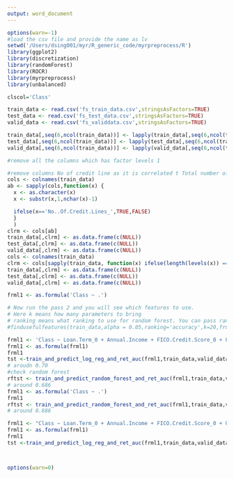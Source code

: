 ```yaml
---
output: word_document
---
```

```r
options(warn=-1)
#load the csv file and provide the name as lv
setwd('/Users/dsing001/myr/R_generic_code/myrpreprocess/R')
library(ggplot2)
library(discretization)
library(randomForest)
library(ROCR)
library(myrpreprocess)
library(unbalanced)

clscol='Class'

train_data <- read.csv('fs_train_data.csv',stringsAsFactors=TRUE)
test_data <- read.csv('fs_test_data.csv',stringsAsFactors=TRUE)
valid_data <- read.csv('fs_validdata.csv',stringsAsFactors=TRUE)

train_data[,seq(6,ncol(train_data))] <- lapply(train_data[,seq(6,ncol(train_data))] ,as.factor)
test_data[,seq(6,ncol(train_data))] <- lapply(test_data[,seq(6,ncol(train_data))] ,as.factor)
valid_data[,seq(6,ncol(train_data))] <- lapply(valid_data[,seq(6,ncol(train_data))] ,as.factor)

#remove all the columns which has factor levels 1

#remove columns No of credit line as it is correlated t Total number of credit line
cols <- colnames(train_data)
ab <- sapply(cols,function(x) {
  x <- as.character(x)
  x <- substr(x,1,nchar(x)-1)

  ifelse(x=='No..Of.Credit.Lines_',TRUE,FALSE)
  }
  )
clrm <- cols[ab]
train_data[,clrm] <- as.data.frame(c(NULL)) 
test_data[,clrm] <- as.data.frame(c(NULL)) 
valid_data[,clrm] <- as.data.frame(c(NULL)) 
cols <- colnames(train_data)
clrm <- cols[sapply(train_data, function(x) ifelse(length(levels(x)) ==1,TRUE,FALSE))]
train_data[,clrm] <- as.data.frame(c(NULL)) 
test_data[,clrm] <- as.data.frame(c(NULL)) 
valid_data[,clrm] <- as.data.frame(c(NULL)) 

frml1 <- as.formula('Class ~ .')

# Now run the pass 2 and you will see which features to use.
# Here k means how many parameters to bring
# ranking means what ranking to use for random forest. You can pass random forest parameters as well.
#findusefulfeatures(train_data,alpha = 0.05,ranking='accuracy',k=20,frml1,ntree=10)

frml1 <- 'Class ~ Loan.Term_0 + Annual.Income + FICO.Credit.Score_0 + Use.Of.Credit.Line_3 + Loan.Purpose_0 + FICO.Credit.Score_4 + Use.Of.Credit.Line_4 + No..Adverse.Public.Records_0 + Loan.Amount + Total.Number.Of.Credit.Lines_0 + Debt.To.Income.Ratio_0 + FICO.Credit.Score_1 + No..Inquiries.In.Last.6.Months_0 + No..Of.Public.Record.Bankruptcies_0 + Address.State_3 + Address.State_4 + Earliest.Credit.Line.Opened + Home.Ownership_0 + Use.Of.Credit.Line_0 + No..Delinquencies.In.Last.2.Years_0 + Total.Credit.Balance + Loan.Term_1'
frml1 <- as.formula(frml1)
frml1
tst <-train_and_predict_log_reg_and_ret_auc(frml1,train_data,valid_data,predict_type='response')
# aroudn 0.70
#check random forest
rftst <- train_and_predict_random_forest_and_ret_auc(frml1,train_data,valid_data,ntree=500)
# around 0.686
frml1 <- as.formula('Class ~ .')
frml1
rftst <- train_and_predict_random_forest_and_ret_auc(frml1,train_data,valid_data,ntree=500)
# around 0.686

frml1 <- "Class ~ Loan.Term_0 + Annual.Income + FICO.Credit.Score_0 + Use.Of.Credit.Line_3 + Loan.Purpose_0 + FICO.Credit.Score_4 + Use.Of.Credit.Line_4 + No..Adverse.Public.Records_0 + Loan.Amount + Total.Number.Of.Credit.Lines_0 + Debt.To.Income.Ratio_0 + FICO.Credit.Score_1 + No..Inquiries.In.Last.6.Months_0 + No..Of.Public.Record.Bankruptcies_0 + Address.State_3 + Address.State_4 + Earliest.Credit.Line.Opened + Home.Ownership_0 + Use.Of.Credit.Line_0 + No..Delinquencies.In.Last.2.Years_0 + Total.Credit.Balance + Loan.Term_1 + Loan.Term_0:FICO.Credit.Score_4 + Annual.Income:Use.Of.Credit.Line_3 + Loan.Term_0:FICO.Credit.Score_0 + Loan.Term_0:Home.Ownership_0 + Loan.Term_0:Use.Of.Credit.Line_0 + Loan.Term_1:FICO.Credit.Score_0 "
frml1 <- as.formula(frml1)
frml1
tst <-train_and_predict_log_reg_and_ret_auc(frml1,train_data,valid_data,predict_type='response')



options(warn=0)
```


